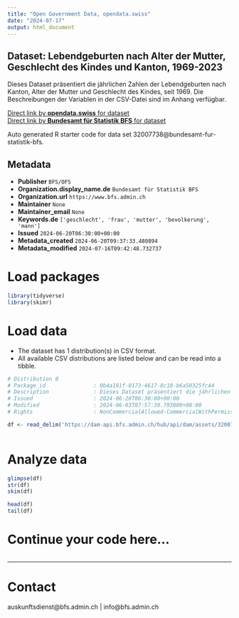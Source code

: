 ```yaml
---
title: "Open Government Data, opendata.swiss"
date: "2024-07-17"
output: html_document
---
```


## Dataset: Lebendgeburten nach Alter der Mutter, Geschlecht des Kindes und Kanton, 1969-2023

Dieses Dataset präsentiert die jährlichen Zahlen der Lebendgeburten nach Kanton, Alter der Mutter und Geschlecht des Kindes, seit 1969. Die Beschreibungen der Variablen in der CSV-Datei sind im Anhang verfügbar.

[Direct link by **opendata.swiss** for dataset](https://opendata.swiss/de/dataset/lebendgeburten-nach-alter-der-mutter-geschlecht-des-kindes-und-kanton-1969-2023)<br>
[Direct link by **Bundesamt für Statistik BFS** for dataset](https://www.bfs.admin.ch/asset/de/ts-x-01.04.01.01)

Auto generated R starter code for data set 32007738@bundesamt-fur-statistik-bfs.

## Metadata

- **Publisher** `BFS/OFS`
- **Organization.display_name.de** `Bundesamt für Statistik BFS`
- **Organization.url** `https://www.bfs.admin.ch`
- **Maintainer** `None`
- **Maintainer_email** `None`
- **Keywords.de** `['geschlecht', 'frau', 'mutter', 'bevolkerung', 'mann']`
- **Issued** `2024-06-20T06:30:00+00:00`
- **Metadata_created** `2024-06-20T09:37:33.480894`
- **Metadata_modified** `2024-07-16T09:42:48.732737`


# Load packages

```r

library(tidyverse)
library(skimr)

```

# Load data

-   The dataset has 1 distribution(s) in CSV format.
-   All available CSV distributions are listed below and can be read into a tibble.

```r

# Distribution 0
# Package_id               : 0b4a191f-0173-4617-8c10-b6a50325fc44
# Description              : Dieses Dataset präsentiert die jährlichen Zahlen der Lebendgeburten nach Kanton, Alter der Mutter und Geschlecht des Kindes, seit 1969. Die Beschreibungen der Variablen in der CSV-Datei sind im Anhang verfügbar.
# Issued                   : 2024-06-20T06:30:00+00:00
# Modified                 : 2024-06-03T07:57:39.793000+00:00
# Rights                   : NonCommercialAllowed-CommercialWithPermission-ReferenceRequired

df <- read_delim('https://dam-api.bfs.admin.ch/hub/api/dam/assets/32007752/master')



```

# Analyze data

```r

glimpse(df)
str(df)
skim(df)

head(df)
tail(df)

```

# Continue your code here...

```r

```

------------------------------------------------------------------------

# Contact

auskunftsdienst@bfs.admin.ch | info@bfs.admin.ch
